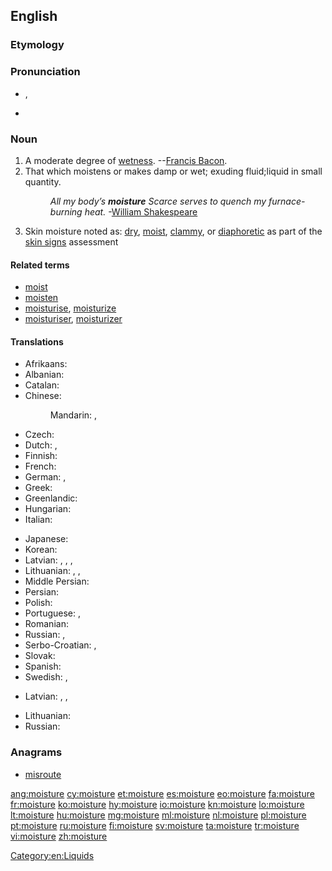 ==English==

===Etymology===
{{suffix|moist|ure}}

===Pronunciation===
* {{IPA|/ˈmɔɪstʃɚ/}}, {{X-SAMPA|/"mOIstS@`/}}
* {{audio|en-us-moisture.ogg|Audio (US)}}

===Noun===
{{wikipedia}}
{{en-noun|-}}

# A moderate degree of [[wet]]ness. --[[w:Francis Bacon|Francis Bacon]].
# That which moistens or makes damp or wet; exuding fluid;liquid in small quantity.
#: ''All my body’s '''moisture''' Scarce serves to quench my furnace-burning heat.'' -[[w:William Shakespeare|William Shakespeare]]
# {{context|medicine|lang=en}} Skin moisture noted as: [[dry]], [[moist]], [[clammy]], or [[diaphoretic]] as part of the [[skin signs]] assessment

====Related terms====
* [[moist]]
* [[moisten]]
* [[moisturise]], [[moisturize]]
* [[moisturiser]], [[moisturizer]]

====Translations====
{{trans-top|a moderate degree of wetness}}
* Afrikaans: {{t-|af|vog}}
* Albanian: {{t-|sq|lagështirë|f}}
* Catalan: {{t-|ca|humitat|f}}
* Chinese:
*: Mandarin: {{t|cmn|濕氣|sc=Hani}}, {{t|cmn|湿气|tr=shīqì|sc=Hani}}
* Czech: {{t-|cs|vlhkost|f}}
* Dutch: {{t+|nl|vochtigheid|f}}, {{t+|nl|vocht|n}}
* Finnish: {{t+|fi|kosteus}}
* French: {{t+|fr|humidité|f}}
* German: {{t+|de|Feuchtigkeit|f}}, {{t+|de|Nässe|f}}
* Greek: {{t+|el|υγρασία|f|tr=ygrasía|sc=Grek}}
* Greenlandic: {{t-|kl|aalaq}}
* Hungarian: {{t+|hu|nedvesség}}
* Italian: {{t+|it|umidità|f}}
{{trans-mid}}
* Japanese: {{t-|ja|湿気|sc=Jpan|tr=しっき, shikki|sc=Jpan}}
* Korean: {{t+|ko|습기|sc=Kore|tr=seupgi}}
* Latvian: {{t|lv|mistrums|m}}, {{t|lv|miklums|m}}, {{t|lv|valgums|m}}, {{t|lv|valganums|m}}
* Lithuanian: {{t-|lt|drėgnis|m}}, {{t-|lt|drėgnumas|m}}, {{t-|lt|drėgmė|f}}
* Middle Persian: {{tø|pal|𐭭𐭬|tr=nam|sc=Phli}}
* Persian: {{t+|fa|نم|tr=nam|sc=fa-Arab}}
* Polish: {{t+|pl|wilgoć|f}}
* Portuguese: {{t+|pt|umidade|f}}, {{t+|pt|humidade|f}}
* Romanian: {{t-|ro|umezeală|f}}
* Russian: {{t+|ru|влажность|f|tr=vlážnost’|sc=Cyrl}}, {{t+|ru|влага|f|tr=vlága|sc=Cyrl}}
* Serbo-Croatian: {{t-|sh|vlȁga}}, {{t-|sh|вла̏га|sc=Cyrl}}
* Slovak: {{t-|sk|vlaha|f}}
* Spanish: {{t+|es|humedad|f}}
* Swedish: {{t-|sv|fuktighet|c}}, {{t+|sv|fukt|c}}
{{trans-bottom}}

{{trans-top|that which moistens or makes damp}}
* Latvian: {{t|lv|mitrums|m}}, {{t|lv|miklums|m}}, {{t|lv|slapjums|m}}
{{trans-mid}}
* Lithuanian: {{t-|lt|drėgmė|f}}
* Russian: {{t+|ru|влага|f|tr=vlága}}
{{trans-bottom}}

===Anagrams===
* [[misroute#English|misroute]]

[[Category:en:Liquids]]

[[ang:moisture]]
[[cy:moisture]]
[[et:moisture]]
[[es:moisture]]
[[eo:moisture]]
[[fa:moisture]]
[[fr:moisture]]
[[ko:moisture]]
[[hy:moisture]]
[[io:moisture]]
[[kn:moisture]]
[[lo:moisture]]
[[lt:moisture]]
[[hu:moisture]]
[[mg:moisture]]
[[ml:moisture]]
[[nl:moisture]]
[[pl:moisture]]
[[pt:moisture]]
[[ru:moisture]]
[[fi:moisture]]
[[sv:moisture]]
[[ta:moisture]]
[[tr:moisture]]
[[vi:moisture]]
[[zh:moisture]]